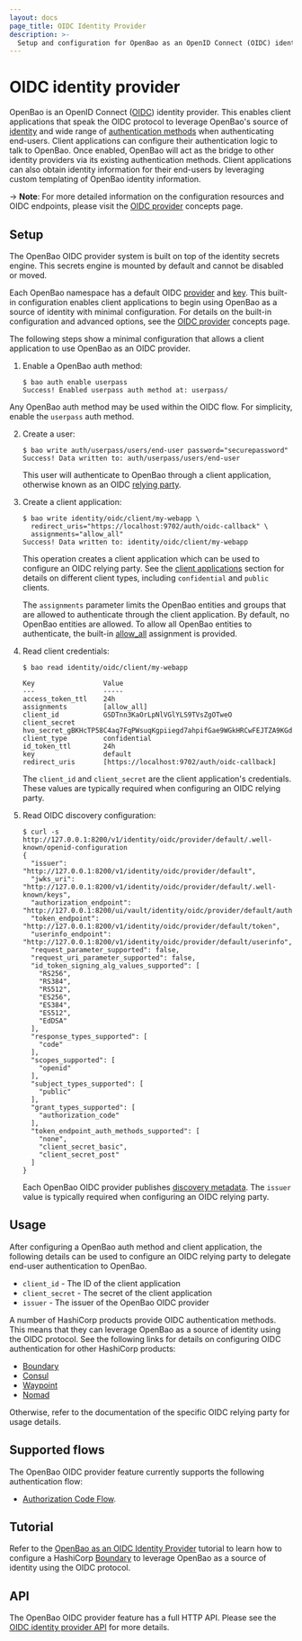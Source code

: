 ```yaml
---
layout: docs
page_title: OIDC Identity Provider
description: >-
  Setup and configuration for OpenBao as an OpenID Connect (OIDC) identity provider.
---
```


# OIDC identity provider

OpenBao is an OpenID Connect ([OIDC](https://openid.net/specs/openid-connect-core-1_0.html))
identity provider. This enables client applications that speak the OIDC protocol to leverage
OpenBao's source of [identity](/vault/docs/concepts/identity) and wide range of [authentication methods](/vault/docs/auth)
when authenticating end-users. Client applications can configure their authentication logic
to talk to OpenBao. Once enabled, OpenBao will act as the bridge to other identity providers via
its existing authentication methods. Client applications can also obtain identity information
for their end-users by leveraging custom templating of OpenBao identity information.

\-> **Note**: For more detailed information on the configuration resources and OIDC endpoints,
please visit the [OIDC provider](/vault/docs/concepts/oidc-provider) concepts page.

## Setup

The OpenBao OIDC provider system is built on top of the identity secrets engine.
This secrets engine is mounted by default and cannot be disabled or moved.

Each OpenBao namespace has a default OIDC [provider](/vault/docs/concepts/oidc-provider#providers)
and [key](/vault/docs/concepts/oidc-provider#key). This built-in configuration enables client
applications to begin using OpenBao as a source of identity with minimal configuration. For
details on the built-in configuration and advanced options, see the [OIDC provider](/vault/docs/concepts/oidc-provider)
concepts page.

The following steps show a minimal configuration that allows a client application to use
OpenBao as an OIDC provider.

1. Enable a OpenBao auth method:

   ```text
   $ bao auth enable userpass
   Success! Enabled userpass auth method at: userpass/
   ```

Any OpenBao auth method may be used within the OIDC flow. For simplicity, enable the
`userpass` auth method.

2. Create a user:

   ```text
   $ bao write auth/userpass/users/end-user password="securepassword"
   Success! Data written to: auth/userpass/users/end-user
   ```

   This user will authenticate to OpenBao through a client application, otherwise known as
   an OIDC [relying party](https://openid.net/specs/openid-connect-core-1_0.html#Terminology).

2. Create a client application:

   ```text
   $ bao write identity/oidc/client/my-webapp \
     redirect_uris="https://localhost:9702/auth/oidc-callback" \
     assignments="allow_all"
   Success! Data written to: identity/oidc/client/my-webapp
   ```

   This operation creates a client application which can be used to configure an OIDC
   relying party. See the [client applications](/vault/docs/concepts/oidc-provider#client-applications)
   section for details on different client types, including `confidential` and `public` clients.

   The `assignments` parameter limits the OpenBao entities and groups that are allowed to
   authenticate through the client application. By default, no OpenBao entities are allowed.
   To allow all OpenBao entities to authenticate, the built-in [allow_all](/vault/docs/concepts/oidc-provider#assignments)
   assignment is provided.

2. Read client credentials:

   ```text
   $ bao read identity/oidc/client/my-webapp

   Key                 Value
   ---                 -----
   access_token_ttl    24h
   assignments         [allow_all]
   client_id           GSDTnn3KaOrLpNlVGlYLS9TVsZgOTweO
   client_secret       hvo_secret_gBKHcTP58C4aq7FqPWsuqKgpiiegd7ahpifGae9WGkHRCwFEJTZA9KGdNVpzE0r8
   client_type         confidential
   id_token_ttl        24h
   key                 default
   redirect_uris       [https://localhost:9702/auth/oidc-callback]
   ```

   The `client_id` and `client_secret` are the client application's credentials. These
   values are typically required when configuring an OIDC relying party.

2. Read OIDC discovery configuration:

   ```text
   $ curl -s http://127.0.0.1:8200/v1/identity/oidc/provider/default/.well-known/openid-configuration
   {
     "issuer": "http://127.0.0.1:8200/v1/identity/oidc/provider/default",
     "jwks_uri": "http://127.0.0.1:8200/v1/identity/oidc/provider/default/.well-known/keys",
     "authorization_endpoint": "http://127.0.0.1:8200/ui/vault/identity/oidc/provider/default/authorize",
     "token_endpoint": "http://127.0.0.1:8200/v1/identity/oidc/provider/default/token",
     "userinfo_endpoint": "http://127.0.0.1:8200/v1/identity/oidc/provider/default/userinfo",
     "request_parameter_supported": false,
     "request_uri_parameter_supported": false,
     "id_token_signing_alg_values_supported": [
       "RS256",
       "RS384",
       "RS512",
       "ES256",
       "ES384",
       "ES512",
       "EdDSA"
     ],
     "response_types_supported": [
       "code"
     ],
     "scopes_supported": [
       "openid"
     ],
     "subject_types_supported": [
       "public"
     ],
     "grant_types_supported": [
       "authorization_code"
     ],
     "token_endpoint_auth_methods_supported": [
       "none",
       "client_secret_basic",
       "client_secret_post"
     ]
   }
   ```

   Each OpenBao OIDC provider publishes [discovery metadata](https://openid.net/specs/openid-connect-discovery-1_0.html#ProviderMetadata).
   The `issuer` value is typically required when configuring an OIDC relying party.

## Usage

After configuring a OpenBao auth method and client application, the following details can
be used to configure an OIDC relying party to delegate end-user authentication to OpenBao.

- `client_id` - The ID of the client application
- `client_secret` - The secret of the client application
- `issuer` - The issuer of the OpenBao OIDC provider

A number of HashiCorp products provide OIDC authentication methods. This means that they
can leverage OpenBao as a source of identity using the OIDC protocol. See the following links
for details on configuring OIDC authentication for other HashiCorp products:

- [Boundary](/boundary/tutorials/access-management/oidc-auth)
- [Consul](/consul/docs/security/acl/auth-methods/oidc)
- [Waypoint](/waypoint/docs/server/auth/oidc)
- [Nomad](/nomad/tutorials/single-sign-on/sso-oidc-vault)

Otherwise, refer to the documentation of the specific OIDC relying party for usage details.

## Supported flows

The OpenBao OIDC provider feature currently supports the following authentication flow:

- [Authorization Code Flow](https://openid.net/specs/openid-connect-core-1_0.html#CodeFlowAuth).

## Tutorial

Refer to the [OpenBao as an OIDC Identity Provider](/vault/tutorials/auth-methods/oidc-identity-provider)
tutorial to learn how to configure a HashiCorp [Boundary](https://www.boundaryproject.io/)
to leverage OpenBao as a source of identity using the OIDC protocol.

## API

The OpenBao OIDC provider feature has a full HTTP API. Please see the
[OIDC identity provider API](/vault/api-docs/secret/identity/oidc-provider) for more
details.
